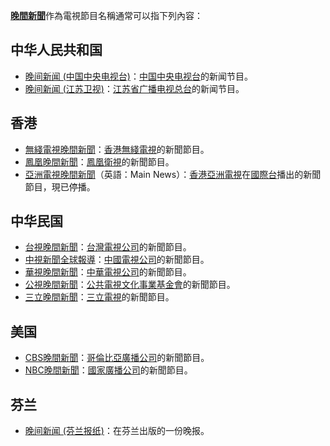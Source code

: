 '''[[晚間新聞|晚間新聞]]'''作為電視節目名稱通常可以指下列內容：

== 中华人民共和国 ==
*[[晚间新闻_(中国中央电视台)|晚间新闻 (中国中央电视台)]]：[[中国中央电视台|中国中央电视台]]的新闻节目。
*[[晚间新闻_(江苏卫视)|晚间新闻 (江苏卫视)]]：[[江苏省广播电视总台|江苏省广播电视总台]]的新闻节目。

== 香港 ==
*[[無綫電視晚間新聞|無綫電視晚間新聞]]：[[香港無綫電視|香港無綫電視]]的新聞節目。
*[[鳳凰晚間新聞|鳳凰晚間新聞]]：[[鳳凰衛視|鳳凰衛視]]的新聞節目。
*[[亞洲電視晚間新聞|亞洲電視晚間新聞]]（英語：Main News）：[[香港亞洲電視|香港亞洲電視]]在[[亞洲電視國際台|國際台]]播出的新聞節目，現已停播。

== 中华民国 ==
*[[台視晚間新聞|台視晚間新聞]]：[[台灣電視公司|台灣電視公司]]的新聞節目。
*[[中視新聞全球報導|中視新聞全球報導]]：[[中國電視公司|中國電視公司]]的新聞節目。
*[[華視晚間新聞|華視晚間新聞]]：[[中華電視公司|中華電視公司]]的新聞節目。
*[[公視晚間新聞|公視晚間新聞]]：[[公共電視文化事業基金會|公共電視文化事業基金會]]的新聞節目。
*[[三立晚間新聞|三立晚間新聞]]：[[三立電視|三立電視]]的新聞節目。

== 美国 ==
*[[CBS晚間新聞|CBS晚間新聞]]：[[哥倫比亞廣播公司|哥倫比亞廣播公司]]的新聞節目。
*[[NBC晚間新聞|NBC晚間新聞]]：[[國家廣播公司|國家廣播公司]]的新聞節目。

== 芬兰 ==
* [[晚间新闻_(芬兰报纸)|晚间新闻 (芬兰报纸)]]：在芬兰出版的一份晚报。

{{Disambig|Cat=四字消歧義}}
